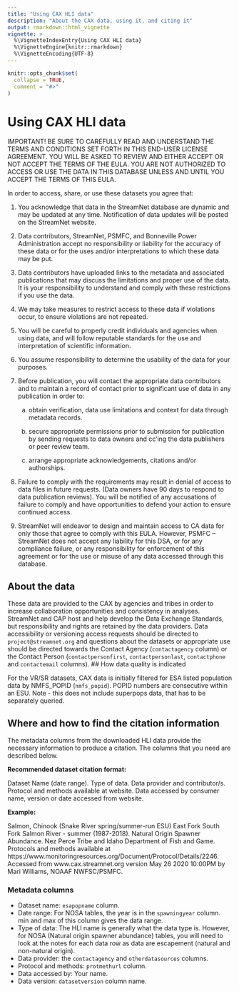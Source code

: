 ```yaml
---
title: "Using CAX HLI data"
description: "About the CAX data, using it, and citing it"
output: rmarkdown::html_vignette
vignette: >
  %\VignetteIndexEntry{Using CAX HLI data}
  %\VignetteEngine{knitr::rmarkdown}
  %\VignetteEncoding{UTF-8}
---
```


```r
knitr::opts_chunk$set(
  collapse = TRUE,
  comment = "#>"
)
```

# Using CAX HLI data
IMPORTANT! BE SURE TO CAREFULLY READ AND UNDERSTAND THE TERMS AND CONDITIONS SET FORTH IN THIS END-USER LICENSE AGREEMENT. YOU WILL BE ASKED TO REVIEW AND EITHER ACCEPT OR NOT ACCEPT THE TERMS OF THE EULA. YOU ARE NOT AUTHORIZED TO ACCESS OR USE THE DATA IN THIS DATABASE UNLESS AND UNTIL YOU ACCEPT THE TERMS OF THIS EULA.

In order to access, share, or use these datasets you agree that:

1. You acknowledge that data in the StreamNet database are dynamic and may be updated at any time. Notification of data updates will be posted on the StreamNet website.

2. Data contributors, StreamNet, PSMFC, and Bonneville Power Administration accept no responsibility or liability for the accuracy of these data or for the uses and/or interpretations to which these data may be put.

3. Data contributors have uploaded links to the metadata and associated publications that may discuss the limitations and proper use of the data. It is your responsibility to understand and comply with these restrictions if you use the data.

4. We may take measures to restrict access to these data if violations occur, to ensure violations are not repeated.

5. You will be careful to properly credit individuals and agencies when using data, and will follow reputable standards for the use and interpretation of scientific information.

6. You assume responsibility to determine the usability of the data for your purposes.

7. Before publication, you will contact the appropriate data contributors and to maintain a record of contact prior to significant use of data in any publication in order to:

    a. obtain verification, data use limitations and context for data through metadata records.

    b. secure appropriate permissions prior to submission for publication by sending requests to data owners and cc’ing the data publishers or peer review team.

    c. arrange appropriate acknowledgements, citations and/or authorships.

8. Failure to comply with the requirements may result in denial of access to data files in future requests. (Data owners have 90 days to respond to data publication reviews). You will be notified of any accusations of failure to comply and have opportunities to defend your action to ensure continued access.

9. StreamNet will endeavor to design and maintain access to CA data for only those that agree to comply with this EULA. However, PSMFC – StreamNet does not accept any liability for this DSA, or for any compliance failure, or any responsibility for enforcement of this agreement or for the use or misuse of any data accessed through this database.

## About the data

These data are provided to the CAX by agencies and tribes in order to increase collaboration opportunities and consistency in analyses. StreamNet and CAP host and help develop the Data Exchange Standards, but responsibility and rights are retained by the data providers. Data accessibility or versioning access requests should be directed to `project@streamnet.org` and questions about the datasets or appropriate use should be directed towards the Contact Agency (`contactagency` column) or the Contact Person (`contactpersonfirst`, `contactpersonlast`, `contactphone` and `contactemail` columns). 
## How data quality is indicated

For the VR/SR datasets, CAX data is initially filtered for ESA listed population data by NMFS_POPID (`nmfs_popid`). POPID numbers are consecutive within an ESU. Note - this does not include superpops data, that has to be separately queried.


## Where and how to find the citation information

The metadata columns from the downloaded HLI data provide the necessary information to produce a citation. The columns that you need are described below.

**Recommended dataset citation format:**

Dataset Name (date range). Type of data. Data provider and contributor/s. Protocol and methods available at website. Data accessed by consumer name, version or date accessed from website. 

**Example:**

Salmon, Chinook (Snake River spring/summer-run ESU) East Fork South Fork Salmon River - summer (1987-2018). Natural Origin Spawner Abundance. Nez Perce Tribe and Idaho Department of Fish and Game. Protocols and methods available at https://www.monitoringresources.org/Document/Protocol/Details/2246. Accessed from www.cax.streamnet.org version May 26 2020 10:00PM by Mari Williams, NOAAF NWFSC/PSMFC.

### Metadata columns

* Dataset name:   `esapopname` column.
* Date range: For NOSA tables, the year is in the `spawningyear` column. min and max of this column gives the data range.
* Type of data: The HLI name is generally what the data type is. However, for NOSA (Natural origin spawner abundance) tables, you will need to look at the notes for each data row as data are escapement (natural and non-natural origin).
* Data provider: the `contactagency` and `otherdatasources` columns.
* Protocol and methods: `protmethurl` column.
* Data accessed by: Your name.
* Data version: `datasetversion` column name.
